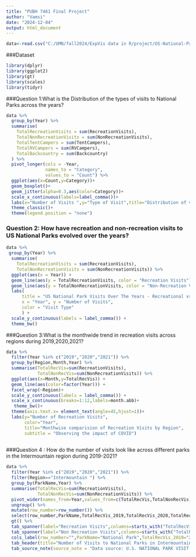 ---
title: "PUBH 7461 Final Project"
author: "Vamsi"
date: "2024-12-04"
output: html_document
---

```{r}
data<-read.csv("C:/UMN/fall2024/ExpVis data in R/project/US-National-Parks_Use_1979-2023_By-Month.csv")
```
###Dataset

```{r warnings=FALSE}
library(dplyr)
library(ggplot2)
library(gt)
library(scales)
library(tidyr)
```
###Question 1:What is the  Distribution of the types of visits to National Parks across the years?

```{r}
data %>% 
  group_by(Year) %>%
  summarise(
    TotalRecreationVisits = sum(RecreationVisits),
    TotalNonRecreationVisits = sum(NonRecreationVisits),
    TotalTentCampers = sum(TentCampers),
    TotalRVCampers = sum(RVCampers),
    TotalBackcountry = sum(Backcountry)
  ) %>%
  pivot_longer(cols = -Year, 
               names_to = "Category", 
               values_to = "Count") %>% 
  ggplot(aes(x=Count,y=Category))+
  geom_boxplot()+
  geom_jitter(alpha=0.3,aes(color=Category))+
  scale_x_continuous(labels=label_comma())+
  labs(x="Number of Visits ",y="Type of Visit",title="Distribution of visits to US National Parks across the years")+
  theme_classic()+
  theme(legend.position = "none")

```
### Question 2: How have recreation and non-recreation visits to US National Parks evolved over the years?

```{r}
data %>%
 group_by(Year) %>%
  summarise(
    TotalRecreationVisits = sum(RecreationVisits),
    TotalNonRecreationVisits = sum(NonRecreationVisits)) %>%
  ggplot(aes(x = Year)) +
  geom_line(aes(y = TotalRecreationVisits, color = "Recreation Visits")) +
  geom_line(aes(y = TotalNonRecreationVisits, color = "Non-Recreation Visits")) +
  labs(
      title = "US National Park Visits Over The Years - Recreational vs Non-Recreational",
      x = "Year", y = "Number of Visits",
      color = "Visit Type"
      ) +
  scale_y_continuous(labels = label_comma()) +
  theme_bw()
```
###Question 3:What is the monthwide trend in recreation visits across regions during 2019,2020,2021?


```{r}
data %>% 
  filter(Year %in% c("2019","2020","2021")) %>% 
  group_by(Region,Month,Year) %>% 
  summarise(TotalRecVis=sum(RecreationVisits),
            TotalNonRecVis=sum(NonRecreationVisits)) %>% 
  ggplot(aes(x=Month,y=TotalRecVis)) +
  geom_line(aes(color=factor(Year))) +
  facet_wrap(~Region)+
  scale_y_continuous(labels = label_comma()) +
  scale_x_continuous(breaks=1:12,labels=month.abb)+
   theme_bw()+
  theme(axis.text.x= element_text(angle=45,hjust=1))+
  labs(y="Number of Recreation Visits",
       color="Year",
       title="Monthwise comparision of Recreation Visits by Region",
       subtitle = "Observing the impact of COVID")
 
```


###Question 4 : How do the number of visits look like across different parks in the Intermountain region during 2019-2021?

```{r}
data %>% 
  filter(Year %in% c("2019","2020","2021")) %>% 
  filter(Region=="Intermountain ") %>% 
  group_by(ParkName,Year) %>% 
  summarise(TotalRecVis=sum(RecreationVisits),
            TotalNonRecVis=sum(NonRecreationVisits)) %>% 
  pivot_wider(names_from=Year,values_from=c(TotalRecVis,TotalNonRecVis)) %>% 
  ungroup() %>% 
  mutate(row_number=row_number()) %>% 
  select(row_number,ParkName,TotalRecVis_2019,TotalRecVis_2020,TotalRecVis_2021,TotalNonRecVis_2019,TotalNonRecVis_2020,TotalNonRecVis_2021) %>% 
  gt() %>% 
  tab_spanner(label="Recreation Visits",columns=starts_with("TotalRecVis")) %>% 
  tab_spanner(label="Non Recreation Visits",columns=starts_with("TotalNonRecVis")) %>% 
  cols_label(row_number="",ParkName="National Park",TotalRecVis_2019="2019",TotalRecVis_2020="2020",TotalRecVis_2021="2021",TotalNonRecVis_2019="2019",TotalNonRecVis_2020="2020",TotalNonRecVis_2021="2021") %>% 
  tab_header(title="Number of Visits to National Parks in Intermountain Region during 2019-2021") %>% 
  tab_source_note(source_note = "Data source: U.S. NATIONAL PARK VISIT DATA(1979-2023)")
```





